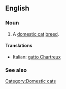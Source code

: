 ==English==

===Noun===
{{en-noun|sg=[[Chartreux]]}}

# A [[domestic cat]] [[breed]].

====Translations====
{{top}}
*Italian: [[gatto Chartreux]]
{{mid}}

{{bottom}}

===See also===
{{wikipedia|Chartreux}}
{{commonscat|Chartreux}}

[[Category:Domestic cats]]